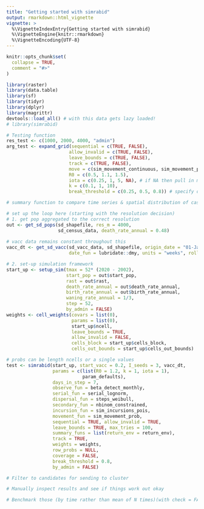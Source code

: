 ```yaml
---
title: "Getting started with simrabid"
output: rmarkdown::html_vignette
vignette: >
  %\VignetteIndexEntry{Getting started with simrabid}
  %\VignetteEngine{knitr::rmarkdown}
  %\VignetteEncoding{UTF-8}
---
```


```r
knitr::opts_chunk$set(
  collapse = TRUE,
  comment = "#>"
)
```

```r
library(raster)
library(data.table)
library(sf)
library(tidyr)
library(dplyr)
library(magrittr)
devtools::load_all() # with this data gets lazy loaded!
# library(simrabid)

```


```r
# Testing function
res_test <- c(1000, 2000, 4000, "admin")
arg_test <- expand_grid(sequential = c(TRUE, FALSE), 
                       allow_invalid = c(TRUE, FALSE),
                       leave_bounds = c(TRUE, FALSE), 
                       track = c(TRUE, FALSE),
                       move = c(sim_movement_continuous, sim_movement_prob), # if prob get weights for each cell! 
                       R0 = c(0.5, 1.1, 1.5), 
                       iota = c(0.25, 1, 5, NA), # if NA then pull in mock empirical incursion data
                       k = c(0.1, 1, 10),
                       break_threshold = c(0.25, 0.5, 0.8)) # specify other arguments here (single value)

# summary function to compare time series & spatial distribution of cases

# set up the loop here (starting with the resolution decision)
# 1. get pop aggregated to the correct resolution
out <- get_sd_pops(sd_shapefile, res_m = 4000, 
                   sd_census_data, death_rate_annual = 0.48)
  
# vacc data remains constant throughout this
vacc_dt <- get_sd_vacc(sd_vacc_data, sd_shapefile, origin_date = "01-Jan-2002",
                       date_fun = lubridate::dmy, units = "weeks", rollup = 4) 

# 2. set-up simulation framework
start_up <- setup_sim(tmax = 52* (2020 - 2002), 
                      start_pop = out$start_pop, 
                      rast = out$rast, 
                      death_rate_annual = out$death_rate_annual, 
                      birth_rate_annual = out$birth_rate_annual,
                      waning_rate_annual = 1/3,
                      step = 52,
                      by_admin = FALSE)
weights <- cell_weights(covars = list(0),
                        params = list(0),
                        start_up$ncell, 
                        leave_bounds = TRUE,
                        allow_invalid = FALSE,
                        cells_block = start_up$cells_block,
                        cells_out_bounds = start_up$cells_out_bounds) 

# probs can be length ncells or a single values
test <- simrabid(start_up, start_vacc = 0.2, I_seeds = 3, vacc_dt,
                 params = c(list(R0 = 1.2, k = 1, iota = 1),
                            param_defaults),
                 days_in_step = 7,
                 observe_fun = beta_detect_monthly,
                 serial_fun = serial_lognorm,
                 dispersal_fun = steps_weibull,
                 secondary_fun = nbinom_constrained,
                 incursion_fun = sim_incursions_pois,
                 movement_fun = sim_movement_prob,
                 sequential = TRUE, allow_invalid = TRUE,
                 leave_bounds = TRUE, max_tries = 100,
                 summary_funs = list(return_env = return_env),
                 track = TRUE,
                 weights = weights,
                 row_probs = NULL,
                 coverage = FALSE,
                 break_threshold = 0.8, 
                 by_admin = FALSE) 

```


```r

# Filter to candidates for sending to cluster

# Manually inspect results and see if things work out okay

```



```r

# Benchmark those (by time rather than mean of N times)(with check = FALSE)

```

